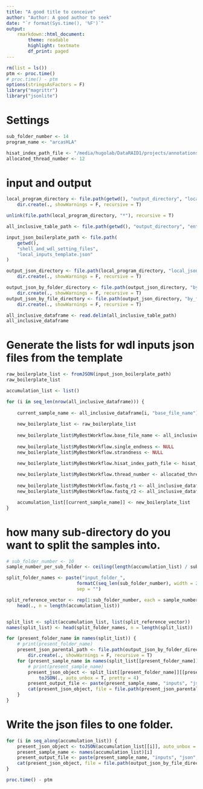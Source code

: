 ```yaml
---
title: "A good title to conceive"
author: "Author: A good author to seek"
date: "`r format(Sys.time(), '%F')`"
output:
    rmarkdown::html_document:
        theme: readable
        highlight: textmate
        df_print: paged
---
```


```r
rm(list = ls())
ptm <- proc.time()
# proc.time() - ptm
options(stringsAsFactors = F)
library("magrittr")
library("jsonlite")
```

# Settings

```r
sub_folder_number <- 14
program_name <- "arcasHLA"

hisat_index_path_file <- "/media/hugolab/DataRAID1/projects/annotations/hisat2/grch38_snp_tran/genome_index.txt"
allocated_thread_number <- 12
```

# input and output

```r
local_program_directory <- file.path(getwd(), "output_directory", "local_directory", program_name) %T>%
    dir.create(., showWarnings = F, recursive = T)

unlink(file.path(local_program_directory, "*"), recursive = T)

all_inclusive_table_path <- file.path(getwd(), "output_directory", "entity_samples_table.tsv")

input_json_boilerplate_path <- file.path(
    getwd(),
    "shell_and_wdl_setting_files",
    "local_inputs_template.json"
) 

output_json_directory <- file.path(local_program_directory, "local_json_inputs_directory") %T>%
    dir.create(., showWarnings = F, recursive = T)

output_json_by_folder_directory <- file.path(output_json_directory, "by_folder") %T>%
    dir.create(., showWarnings = F, recursive = T)
output_json_by_file_directory <- file.path(output_json_directory, "by_file") %T>%
    dir.create(., showWarnings = F, recursive = T)
```

```r
all_inclusive_dataframe <- read.delim(all_inclusive_table_path)
all_inclusive_dataframe
```

# Generate the lists for wdl inputs json files from the template

```r
raw_boilerplate_list <- fromJSON(input_json_boilerplate_path)
raw_boilerplate_list
```

```r
accumulation_list <- list()

for (i in seq_len(nrow(all_inclusive_dataframe))) {
    
    current_sample_name <- all_inclusive_dataframe[i, "base_file_name"]
    
    new_boilerplate_list <- raw_boilerplate_list
    
    new_boilerplate_list$MyBestWorkflow.base_file_name <- all_inclusive_dataframe[i, "base_file_name"]
    
    new_boilerplate_list$MyBestWorkflow.single_endness <- NULL
    new_boilerplate_list$MyBestWorkflow.strandness <- NULL
    
    new_boilerplate_list$MyBestWorkflow.hisat_index_path_file <- hisat_index_path_file

    new_boilerplate_list$MyBestWorkflow.thread_number <- allocated_thread_number
    
    new_boilerplate_list$MyBestWorkflow.fastq_r1 <- all_inclusive_dataframe[i, "local_fastq_r1"]
    new_boilerplate_list$MyBestWorkflow.fastq_r2 <- all_inclusive_dataframe[i, "local_fastq_r2"]

    accumulation_list[[current_sample_name]] <- new_boilerplate_list
}
```

# how many sub-directory do you want to split the samples into.

```r
# sub_folder_number <- 10
sample_number_per_sub_folder <- ceiling(length(accumulation_list) / sub_folder_number)

split_folder_names <- paste("input_folder_",
                          formatC(seq_len(sub_folder_number), width = 2, flag = "0"),
                          sep = "")

split_reference_vector <- rep(1:sub_folder_number, each = sample_number_per_sub_folder) %>%
    head(., n = length(accumulation_list))


split_list <- split(accumulation_list, list(split_reference_vector))
names(split_list) <- head(split_folder_names, n = length(split_list))

for (present_folder_name in names(split_list)) {
    # print(present_folder_name)
    present_json_parental_path <- file.path(output_json_by_folder_directory, present_folder_name) %T>%
        dir.create(., showWarnings = F, recursive = T)
    for (present_sample_name in names(split_list[[present_folder_name]])) {
        # print(present_sample_name)
        present_json_object <- split_list[[present_folder_name]][[present_sample_name]] %>%
            toJSON(., auto_unbox = T, pretty = 4)
        present_output_file <- paste(present_sample_name, "inputs", "json", sep = ".")
        cat(present_json_object, file = file.path(present_json_parental_path, present_output_file))
    }
}
```

# Write the json files to one folder.

```r
for (i in seq_along(accumulation_list)) {
    present_json_object <- toJSON(accumulation_list[[i]], auto_unbox = T, pretty = 4)
    present_sample_name <- names(accumulation_list)[i]
    present_output_file <- paste(present_sample_name, "inputs", "json", sep = ".")
    cat(present_json_object, file = file.path(output_json_by_file_directory, present_output_file))
}
```


```r
proc.time() - ptm
```

